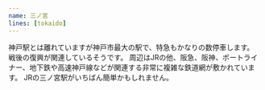 ```yaml
---
name: 三ノ宮
lines: [tokaido]
---
```



神戸駅とは離れていますが神戸市最大の駅で、特急もかなりの数停車します。
戦後の復興が関連しているそうです。
周辺はJRの他、<AutoStationLink slug="kobe-sannnomiya--hankyu">阪急</AutoStationLink>、<AutoStationLink slug="kobe-sannnomiya--hanshin">阪神</AutoStationLink>、ポートライナー、地下鉄や高速神戸線などが関連する非常に複雑な鉄道網が敷かれています。
JRの三ノ宮駅がいちばん簡単かもしれません。
